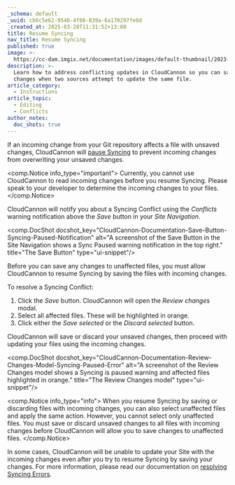 ```yaml
---
_schema: default
_uuid: cb6c5e62-9546-4f66-839a-6a170297fe8d
_created_at: 2025-03-28T11:31:52+13:00
title: Resume Syncing
nav_title: Resume Syncing
published: true
image: >-
  https://cc-dam.imgix.net/documentation/images/default-thumbnail/2023-Q4/CloudCannon-Documentation-Thumbnail.png
description: >-
  Learn how to address conflicting updates in CloudCannon so you can save your
  changes when two sources attempt to update the same file.
article_category:
  - Instructions
article_topic:
  - Editing
  - Conflicts
author_notes:
  doc_shots: true
---
```

If an incoming change from your Git repository affects a file with unsaved changes, CloudCannon will [pause Syncing](/documentation/articles/why-is-syncing-paused/) to prevent incoming changes from overwriting your unsaved changes.

<comp.Notice info_type="important">
  Currently, you cannot use CloudCannon to read incoming changes before you resume Syncing. Please speak to your developer to determine the incoming changes to your files.
</comp.Notice>

CloudCannon will notify you about a Syncing Conflict using the *Conflicts* warning notification above the *Save* button in your *Site Navigation*.

<comp.DocShot docshot_key="CloudCannon-Documentation-Save-Button-Syncing-Paused-Notification" alt="A screenshot of the Save Button in the Site Navigation shows a Sync Paused warning notification in the top right." title="The Save Button" type="ui-snippet"/>

Before you can save any changes to unaffected files, you must allow CloudCannon to resume Syncing by saving the files with incoming changes.

To resolve a Syncing Conflict:

1. Click the *Save* button. CloudCannon will open the *Review changes* modal.
2. Select all affected files. These will be highlighted in orange.
3. Click either the *Save selected* or the *Discard selected* button.

CloudCannon will save or discard your unsaved changes, then proceed with updating your files using the incoming changes.

<comp.DocShot docshot_key="CloudCannon-Documentation-Review-Changes-Model-Syncing-Paused-Error" alt="A screenshot of the Review Changes model shows a Syncing is paused warning and affected files highlighted in orange." title="The Review Changes model" type="ui-snippet"/>

<comp.Notice info_type="info">
  When you resume Syncing by saving or discarding files with incoming changes, you can also select unaffected files and apply the same action. However, you cannot select only unaffected files. You must save or discard unsaved changes to all files with incoming changes before CloudCannon will allow you to save changes to unaffected files.
</comp.Notice>

In some cases, CloudCannon will be unable to update your Site with the incoming changes even after you try to resume Syncing by saving your changes. For more information, please read our documentation on [resolving Syncing Errors](/documentation/articles/resolve-syncing-conflicts/).